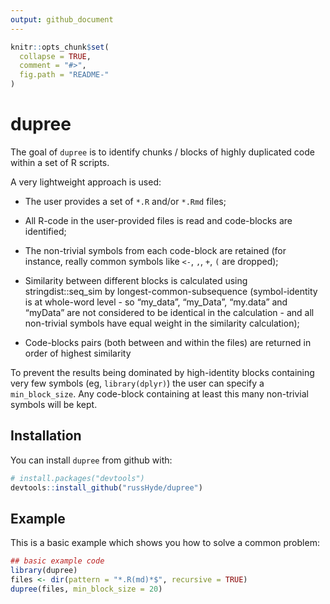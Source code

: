 ```yaml
---
output: github_document
---
```


<!-- README.md is generated from README.Rmd. Please edit that file -->

```r
knitr::opts_chunk$set(
  collapse = TRUE,
  comment = "#>",
  fig.path = "README-"
)
```

# dupree

The goal of `dupree` is to identify chunks / blocks of highly duplicated code within a set of R scripts.

A very lightweight approach is used:

- The user provides a set of `*.R` and/or `*.Rmd` files;

- All R-code in the user-provided files is read and code-blocks are identified;

- The non-trivial symbols from each code-block are retained (for instance, really common symbols like `<-`, `,`, `+`, `(` are dropped);

- Similarity between different blocks is calculated using stringdist::seq_sim by longest-common-subsequence (symbol-identity is at whole-word level - so "my_data", "my_Data", "my.data" and "myData" are not considered to be identical in the calculation - and all non-trivial symbols have equal weight in the similarity calculation);

- Code-blocks pairs (both between and within the files) are returned in order of highest similarity

To prevent the results being dominated by high-identity blocks containing very few symbols (eg, `library(dplyr)`) the user can specify a `min_block_size`. Any code-block containing at least this many non-trivial symbols will be kept.

## Installation

You can install `dupree` from github with:

```r
# install.packages("devtools")
devtools::install_github("russHyde/dupree")
```

## Example

This is a basic example which shows you how to solve a common problem:

```r
## basic example code
library(dupree)
files <- dir(pattern = "*.R(md)*$", recursive = TRUE)
dupree(files, min_block_size = 20)
```
